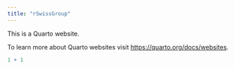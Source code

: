 ```yaml
---
title: "rSwissGroup"
---
```


This is a Quarto website.

To learn more about Quarto websites visit <https://quarto.org/docs/websites>.

```r
1 + 1
```
